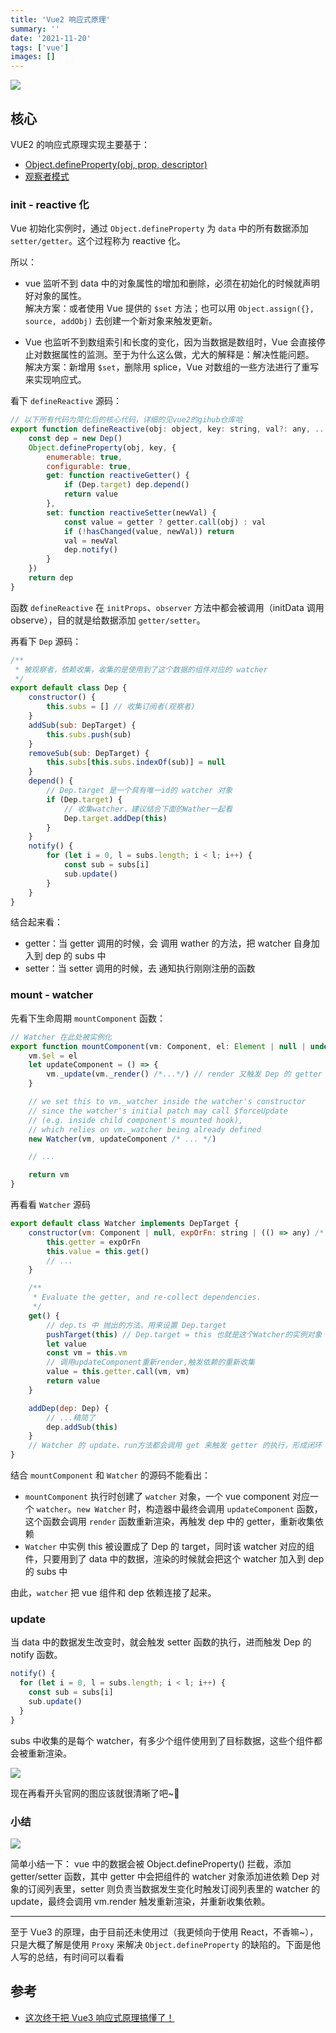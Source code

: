 ```yaml
---
title: 'Vue2 响应式原理'
summary: ''
date: '2021-11-20'
tags: ['vue']
images: []
---
```


![](https://cdn.jsdelivr.net/gh/yokiizx/picgo@main/img/202210261654753.png)

## 核心

VUE2 的响应式原理实现主要基于：

- [Object.defineProperty(obj, prop, descriptor)](https://developer.mozilla.org/zh-CN/docs/Web/JavaScript/Reference/Global_Objects/Object/defineProperty)
- [观察者模式](https://yokiizx.site/posts/js/%E8%A7%82%E5%AF%9F%E8%80%85%E5%92%8C%E5%8F%91%E5%B8%83%E8%AE%A2%E9%98%85/)

### init - reactive 化

Vue 初始化实例时，通过 `Object.defineProperty` 为 `data` 中的所有数据添加 `setter/getter`。这个过程称为 reactive 化。

所以：

- vue 监听不到 data 中的对象属性的增加和删除，必须在初始化的时候就声明好对象的属性。  
  解决方案：或者使用 Vue 提供的 `$set` 方法；也可以用 `Object.assign({}, source, addObj)` 去创建一个新对象来触发更新。

- Vue 也监听不到数组索引和长度的变化，因为当数据是数组时，Vue 会直接停止对数据属性的监测。至于为什么这么做，尤大的解释是：解决性能问题。  
  解决方案：新增用 `$set`，删除用 splice，Vue 对数组的一些方法进行了重写来实现响应式。

看下 `defineReactive` 源码：

```js
// 以下所有代码为简化后的核心代码，详细的见vue2的gihub仓库哈
export function defineReactive(obj: object, key: string, val?: any, ...otehrs) {
    const dep = new Dep()
    Object.defineProperty(obj, key, {
        enumerable: true,
        configurable: true,
        get: function reactiveGetter() {
            if (Dep.target) dep.depend()
            return value
        },
        set: function reactiveSetter(newVal) {
            const value = getter ? getter.call(obj) : val
            if (!hasChanged(value, newVal)) return
            val = newVal
            dep.notify()
        }
    })
    return dep
}
```

函数 `defineReactive` 在 `initProps`、`observer` 方法中都会被调用（initData 调用 observe），目的就是给数据添加 `getter/setter`。

再看下 `Dep` 源码：

```js
/**
 * 被观察者，依赖收集，收集的是使用到了这个数据的组件对应的 watcher
 */
export default class Dep {
    constructor() {
        this.subs = [] // 收集订阅者(观察者)
    }
    addSub(sub: DepTarget) {
        this.subs.push(sub)
    }
    removeSub(sub: DepTarget) {
        this.subs[this.subs.indexOf(sub)] = null
    }
    depend() {
        // Dep.target 是一个具有唯一id的 watcher 对象
        if (Dep.target) {
            // 收集watcher，建议结合下面的Wather一起看
            Dep.target.addDep(this)
        }
    }
    notify() {
        for (let i = 0, l = subs.length; i < l; i++) {
            const sub = subs[i]
            sub.update()
        }
    }
}
```

结合起来看：

- getter：当 getter 调用的时候，会 调用 wather 的方法，把 watcher 自身加入到 dep 的 subs 中
- setter：当 setter 调用的时候，去 通知执行刚刚注册的函数

### mount - watcher

先看下生命周期 `mountComponent` 函数：

```js
// Watcher 在此处被实例化
export function mountComponent(vm: Component, el: Element | null | undefined): Component {
    vm.$el = el
    let updateComponent = () => {
        vm._update(vm._render() /*...*/) // render 又触发 Dep 的 getter
    }

    // we set this to vm._watcher inside the watcher's constructor
    // since the watcher's initial patch may call $forceUpdate
    // (e.g. inside child component's mounted hook),
    // which relies on vm._watcher being already defined
    new Watcher(vm, updateComponent /* ... */)

    // ...

    return vm
}
```

再看看 `Watcher` 源码

```js
export default class Watcher implements DepTarget {
    constructor(vm: Component | null, expOrFn: string | (() => any) /* ... */) {
        this.getter = expOrFn
        this.value = this.get()
        // ...
    }

    /**
     * Evaluate the getter, and re-collect dependencies.
     */
    get() {
        // dep.ts 中 抛出的方法，用来设置 Dep.target
        pushTarget(this) // Dep.target = this 也就是这个Watcher的实例对象
        let value
        const vm = this.vm
        // 调用updateComponent重新render,触发依赖的重新收集
        value = this.getter.call(vm, vm)
        return value
    }

    addDep(dep: Dep) {
        // ...精简了
        dep.addSub(this)
    }
    // Watcher 的 update、run方法都会调用 get 来触发 getter 的执行，形成闭环
}
```

结合 `mountComponent` 和 `Watcher` 的源码不能看出：

- `mountComponent` 执行时创建了 `watcher` 对象，一个 vue component 对应一个 `watcher`。`new Watcher` 时，构造器中最终会调用 `updateComponent` 函数，这个函数会调用 `render` 函数重新渲染，再触发 dep 中的 getter，重新收集依赖
- `Watcher` 中实例 this 被设置成了 Dep 的 target，同时该 watcher 对应的组件，只要用到了 data 中的数据，渲染的时候就会把这个 watcher 加入到 dep 的 subs 中

由此，`watcher` 把 vue 组件和 dep 依赖连接了起来。

### update

当 data 中的数据发生改变时，就会触发 setter 函数的执行，进而触发 Dep 的 notify 函数。

```js
notify() {
  for (let i = 0, l = subs.length; i < l; i++) {
    const sub = subs[i]
    sub.update()
  }
}
```

subs 中收集的是每个 watcher，有多少个组件使用到了目标数据，这些个组件都会被重新渲染。

![](https://cdn.jsdelivr.net/gh/yokiizx/picgo@main/img/202210270940977.png)

现在再看开头官网的图应该就很清晰了吧~👻

### 小结

![](https://cdn.jsdelivr.net/gh/yokiizx/picgo@main/img/202302221241366.png)

简单小结一下： vue 中的数据会被 Object.defineProperty() 拦截，添加 getter/setter 函数，其中 getter 中会把组件的 watcher 对象添加进依赖 Dep 对象的订阅列表里，setter 则负责当数据发生变化时触发订阅列表里的 watcher 的 update，最终会调用 vm.render 触发重新渲染，并重新收集依赖。

---

至于 Vue3 的原理，由于目前还未使用过（我更倾向于使用 React，不香嘛~），只是大概了解是使用 `Proxy` 来解决 `Object.defineProperty` 的缺陷的。下面是他人写的总结，有时间可以看看

## 参考

- [这次终于把 Vue3 响应式原理搞懂了！](https://mp.weixin.qq.com/s/F2yYqXE_xTHl0d8j03I-UQ)
